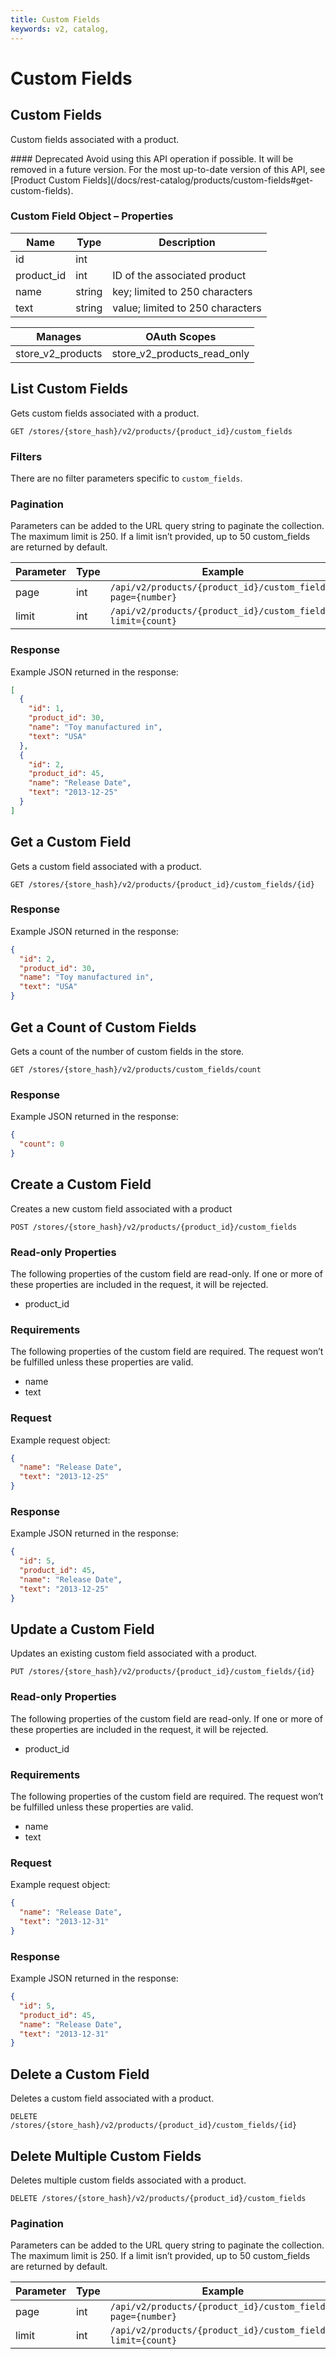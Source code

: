 ```yaml
---
title: Custom Fields
keywords: v2, catalog, 
---
```


# Custom Fields

## Custom Fields 

Custom fields associated with a product.

<Callout type="warning">
  #### Deprecated
  Avoid using this API operation if possible. It will be removed in a future version.
  For the most up-to-date version of this API, see [Product Custom Fields](/docs/rest-catalog/products/custom-fields#get-custom-fields).
</Callout>

### Custom Field Object – Properties 

| Name | Type | Description |
|-|-|-|
| id | int | |
| product_id | int | ID of the associated product |
| name | string | key; limited to 250 characters |
| text | string | value; limited to 250 characters |

| Manages | OAuth Scopes |
|-|-|
| store_v2_products|store_v2_products_read_only

## List Custom Fields 

Gets custom fields associated with a product.

`GET /stores/{store_hash}/v2/products/{product_id}/custom_fields`

### Filters 

There are no filter parameters specific to `custom_fields`.

### Pagination 

Parameters can be added to the URL query string to paginate the collection. The maximum limit is 250. If a limit isn’t provided, up to 50 custom_fields are returned by default.

| Parameter | Type | Example |
|-|-|-|
| page | int | `/api/v2/products/{product_id}/custom_fields?page={number}` |
| limit | int | `/api/v2/products/{product_id}/custom_fields?limit={count}` |

### Response 

Example JSON returned in the response:

```json showLineNumbers copy
[
  {
    "id": 1,
    "product_id": 30,
    "name": "Toy manufactured in",
    "text": "USA"
  },
  {
    "id": 2,
    "product_id": 45,
    "name": "Release Date",
    "text": "2013-12-25"
  }
]
```

## Get a Custom Field 

Gets a custom field associated with a product.

`GET /stores/{store_hash}/v2/products/{product_id}/custom_fields/{id}`

### Response 

Example JSON returned in the response:

```json showLineNumbers copy
{
  "id": 2,
  "product_id": 30,
  "name": "Toy manufactured in",
  "text": "USA"
}
```

## Get a Count of Custom Fields 

Gets a count of the number of custom fields in the store.

`GET /stores/{store_hash}/v2/products/custom_fields/count`

### Response 

Example JSON returned in the response:

```json showLineNumbers copy
{
  "count": 0
}
```

## Create a Custom Field 

Creates a new custom field associated with a product

`POST /stores/{store_hash}/v2/products/{product_id}/custom_fields`

### Read-only Properties 

The following properties of the custom field are read-only. If one or more of these properties are included in the request, it will be rejected.

*   product_id

### Requirements 

The following properties of the custom field are required. The request won’t be fulfilled unless these properties are valid.

*   name
*   text

### Request 

Example request object:

```json showLineNumbers copy
{
  "name": "Release Date",
  "text": "2013-12-25"
}
```

### Response 

Example JSON returned in the response:

```json showLineNumbers copy
{
  "id": 5,
  "product_id": 45,
  "name": "Release Date",
  "text": "2013-12-25"
}
```

## Update a Custom Field 

Updates an existing custom field associated with a product.

`PUT /stores/{store_hash}/v2/products/{product_id}/custom_fields/{id}`

### Read-only Properties 

The following properties of the custom field are read-only. If one or more of these properties are included in the request, it will be rejected.

*   product_id

### Requirements 

The following properties of the custom field are required. The request won’t be fulfilled unless these properties are valid.

*   name
*   text

### Request 

Example request object:

```json showLineNumbers copy
{
  "name": "Release Date",
  "text": "2013-12-31"
}
```

### Response 

Example JSON returned in the response:

```json showLineNumbers copy
{
  "id": 5,
  "product_id": 45,
  "name": "Release Date",
  "text": "2013-12-31"
}
```

## Delete a Custom Field 

Deletes a custom field associated with a product.

`DELETE /stores/{store_hash}/v2/products/{product_id}/custom_fields/{id}`

## Delete Multiple Custom Fields 

Deletes multiple custom fields associated with a product.

`DELETE /stores/{store_hash}/v2/products/{product_id}/custom_fields`

### Pagination 

Parameters can be added to the URL query string to paginate the collection. The maximum limit is 250. If a limit isn’t provided, up to 50 custom_fields are returned by default.

| Parameter | Type | Example |
|-|-|-|
| page | int | `/api/v2/products/{product_id}/custom_fields?page={number}` |
| limit | int | `/api/v2/products/{product_id}/custom_fields?limit={count}` |
